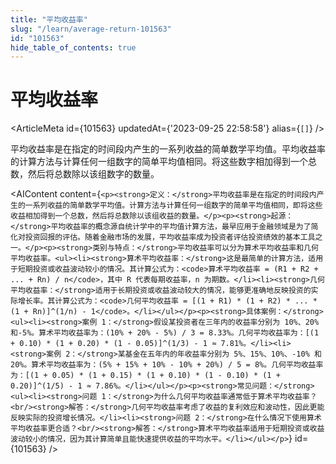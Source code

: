 ```yaml
---
title: "平均收益率"
slug: "/learn/average-return-101563"
id: "101563"
hide_table_of_contents: true
---
```



# 平均收益率

<ArticleMeta id={101563} updatedAt={'2023-09-25 22:58:58'} alias={`[]`} />
<div className='border-solid border-b border-t-0 my-4 border-[var(--ifm-color-gray-300)]' />

平均收益率是在指定的时间段内产生的一系列收益的简单数学平均值。平均收益率的计算方法与计算任何一组数字的简单平均值相同。将这些数字相加得到一个总数，然后将总数除以该组数字的数量。

<AIContent content={`<p><strong>定义：</strong>平均收益率是在指定的时间段内产生的一系列收益的简单数学平均值。计算方法与计算任何一组数字的简单平均值相同，即将这些收益相加得到一个总数，然后将总数除以该组收益的数量。</p><p><strong>起源：</strong>平均收益率的概念源自统计学中的平均值计算方法，最早应用于金融领域是为了简化对投资回报的评估。随着金融市场的发展，平均收益率成为投资者评估投资绩效的基本工具之一。</p><p><strong>类别与特点：</strong>平均收益率可以分为算术平均收益率和几何平均收益率。<ul><li><strong>算术平均收益率：</strong>这是最简单的计算方法，适用于短期投资或收益波动较小的情况。其计算公式为：<code>算术平均收益率 = (R1 + R2 + ... + Rn) / n</code>，其中 R 代表每期收益率，n 为期数。</li><li><strong>几何平均收益率：</strong>适用于长期投资或收益波动较大的情况，能够更准确地反映投资的实际增长率。其计算公式为：<code>几何平均收益率 = [(1 + R1) * (1 + R2) * ... * (1 + Rn)]^(1/n) - 1</code>。</li></ul></p><p><strong>具体案例：</strong><ul><li><strong>案例 1：</strong>假设某投资者在三年内的收益率分别为 10%、20% 和-5%。算术平均收益率为：(10% + 20% - 5%) / 3 = 8.33%。几何平均收益率为：[(1 + 0.10) * (1 + 0.20) * (1 - 0.05)]^(1/3) - 1 ≈ 7.81%。</li><li><strong>案例 2：</strong>某基金在五年内的年收益率分别为 5%、15%、10%、-10% 和 20%。算术平均收益率为：(5% + 15% + 10% - 10% + 20%) / 5 = 8%。几何平均收益率为：[(1 + 0.05) * (1 + 0.15) * (1 + 0.10) * (1 - 0.10) * (1 + 0.20)]^(1/5) - 1 ≈ 7.86%。</li></ul></p><p><strong>常见问题：</strong><ul><li><strong>问题 1：</strong>为什么几何平均收益率通常低于算术平均收益率？<br/><strong>解答：</strong>几何平均收益率考虑了收益的复利效应和波动性，因此更能反映实际的投资增长情况。</li><li><strong>问题 2：</strong>在什么情况下使用算术平均收益率更合适？<br/><strong>解答：</strong>算术平均收益率适用于短期投资或收益波动较小的情况，因为其计算简单且能快速提供收益的平均水平。</li></ul></p>`} id={101563} />
